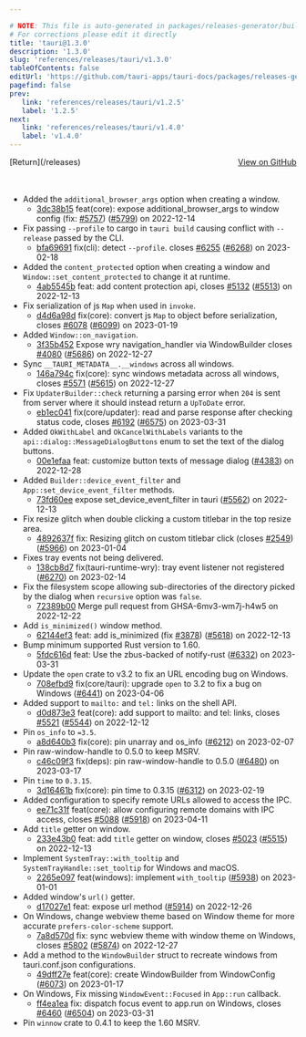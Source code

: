 ```yaml
---

# NOTE: This file is auto-generated in packages/releases-generator/build.ts
# For corrections please edit it directly
title: 'tauri@1.3.0'
description: '1.3.0'
slug: 'references/releases/tauri/v1.3.0'
tableOfContents: false
editUrl: 'https://github.com/tauri-apps/tauri-docs/packages/releases-generator/build.ts'
pagefind: false
prev:
   link: 'references/releases/tauri/v1.2.5'
   label: '1.2.5'
next:
   link: 'references/releases/tauri/v1.4.0'
   label: 'v1.4.0'
---
```


			

<ReleaseSidebar slug="references/releases/tauri"  packageName="tauri" />

<div style="margin-bottom:3rem; display: flex; justify-content: space-between; align-items: center"><span>[Return](/releases)</span><span><a href="https://github.com/tauri-apps/tauri/releases/tag/tauri-v1.3.0">View on GitHub</a></span></div>

- Added the `additional_browser_args` option when creating a window.
  - [3dc38b15](https://www.github.com/tauri-apps/tauri/commit/3dc38b150ea8c59c8ba67fd586f921016928f47c) feat(core): expose additional_browser_args to window config (fix: [#5757](https://www.github.com/tauri-apps/tauri/pull/5757)) ([#5799](https://www.github.com/tauri-apps/tauri/pull/5799)) on 2022-12-14
- Fix passing `--profile` to cargo in `tauri build` causing conflict with `--release` passed by the CLI.
  - [bfa69691](https://www.github.com/tauri-apps/tauri/commit/bfa69691a5171af97cc6a6d880cb3090338ed9e9) fix(cli): detect `--profile`. closes [#6255](https://www.github.com/tauri-apps/tauri/pull/6255) ([#6268](https://www.github.com/tauri-apps/tauri/pull/6268)) on 2023-02-18
- Added the `content_protected` option when creating a window and `Window::set_content_protected` to change it at runtime.
  - [4ab5545b](https://www.github.com/tauri-apps/tauri/commit/4ab5545b7a831c549f3c65e74de487ede3ab7ce5) feat: add content protection api, closes [#5132](https://www.github.com/tauri-apps/tauri/pull/5132) ([#5513](https://www.github.com/tauri-apps/tauri/pull/5513)) on 2022-12-13
- Fix serialization of js `Map` when used in `invoke`.
  - [d4d6a98d](https://www.github.com/tauri-apps/tauri/commit/d4d6a98d98fd09ba4e9ee4857ef3604d9e454337) fix(core): convert js `Map` to object before serialization, closes [#6078](https://www.github.com/tauri-apps/tauri/pull/6078) ([#6099](https://www.github.com/tauri-apps/tauri/pull/6099)) on 2023-01-19
- Added `Window::on_navigation`.
  - [3f35b452](https://www.github.com/tauri-apps/tauri/commit/3f35b452637ef1c794a423f1eda62a15d2ddaf42) Expose wry navigation_handler via WindowBuilder closes [#4080](https://www.github.com/tauri-apps/tauri/pull/4080) ([#5686](https://www.github.com/tauri-apps/tauri/pull/5686)) on 2022-12-27
- Sync `__TAURI_METADATA__.__windows` across all windows.
  - [146a794c](https://www.github.com/tauri-apps/tauri/commit/146a794cb696816854648d33e2124e82154c7b2f) fix(core): sync windows metadata across all windows, closes [#5571](https://www.github.com/tauri-apps/tauri/pull/5571) ([#5615](https://www.github.com/tauri-apps/tauri/pull/5615)) on 2022-12-27
- Fix `UpdaterBuilder::check` returning a parsing error when `204` is sent from server where it should instead return a `UpToDate` error.
  - [eb1ec041](https://www.github.com/tauri-apps/tauri/commit/eb1ec0416c52c75830dee77e4d714d882d1145b3) fix(core/updater): read and parse response after checking status code, closes [#6192](https://www.github.com/tauri-apps/tauri/pull/6192) ([#6575](https://www.github.com/tauri-apps/tauri/pull/6575)) on 2023-03-31
- Added `OkWithLabel` and `OkCancelWithLabels` variants to the `api::dialog::MessageDialogButtons` enum to set the text of the dialog buttons.
  - [00e1efaa](https://www.github.com/tauri-apps/tauri/commit/00e1efaa9b33876d41dd360624b69971e70d3856) feat: customize button texts of message dialog ([#4383](https://www.github.com/tauri-apps/tauri/pull/4383)) on 2022-12-28
- Added `Builder::device_event_filter` and `App::set_device_event_filter` methods.
  - [73fd60ee](https://www.github.com/tauri-apps/tauri/commit/73fd60eef2b60f5dc84525ef9c315f4d80c4414f) expose set_device_event_filter in tauri ([#5562](https://www.github.com/tauri-apps/tauri/pull/5562)) on 2022-12-13
- Fix resize glitch when double clicking a custom titlebar in the top resize area.
  - [4892637f](https://www.github.com/tauri-apps/tauri/commit/4892637f83b0f64822a5d304e8786a4c92a8957d) fix: Resizing glitch on custom titlebar click (closes [#2549](https://www.github.com/tauri-apps/tauri/pull/2549)) ([#5966](https://www.github.com/tauri-apps/tauri/pull/5966)) on 2023-01-04
- Fixes tray events not being delivered.
  - [138cb8d7](https://www.github.com/tauri-apps/tauri/commit/138cb8d739b15bccdb388e555c20f17ffe16318c) fix(tauri-runtime-wry): tray event listener not registered ([#6270](https://www.github.com/tauri-apps/tauri/pull/6270)) on 2023-02-14
- Fix the filesystem scope allowing sub-directories of the directory picked by the dialog when `recursive` option was `false`.
  - [72389b00](https://www.github.com/tauri-apps/tauri/commit/72389b00d7b495ffd7750eb1e75a3b8537d07cf3) Merge pull request from GHSA-6mv3-wm7j-h4w5 on 2022-12-22
- Add `is_minimized()` window method.
  - [62144ef3](https://www.github.com/tauri-apps/tauri/commit/62144ef3be63b237869e511826edfb938e2c7174) feat: add is_minimized (fix [#3878](https://www.github.com/tauri-apps/tauri/pull/3878)) ([#5618](https://www.github.com/tauri-apps/tauri/pull/5618)) on 2022-12-13
- Bump minimum supported Rust version to 1.60.
  - [5fdc616d](https://www.github.com/tauri-apps/tauri/commit/5fdc616df9bea633810dcb814ac615911d77222c) feat: Use the zbus-backed of notify-rust ([#6332](https://www.github.com/tauri-apps/tauri/pull/6332)) on 2023-03-31
- Update the `open` crate to v3.2 to fix an URL encoding bug on Windows.
  - [708efbd9](https://www.github.com/tauri-apps/tauri/commit/708efbd9b72508a5a5aa55092a48d3218e008ce3) fix(core/tauri): upgrade `open` to 3.2 to fix a bug on Windows ([#6441](https://www.github.com/tauri-apps/tauri/pull/6441)) on 2023-04-06
- Added support to `mailto:` and `tel:` links on the shell API.
  - [d0d873e3](https://www.github.com/tauri-apps/tauri/commit/d0d873e39a3cd5e51e9cf0145a024ffdb0c2a941) feat(core): add support to mailto: and tel: links, closes [#5521](https://www.github.com/tauri-apps/tauri/pull/5521) ([#5544](https://www.github.com/tauri-apps/tauri/pull/5544)) on 2022-12-12
- Pin `os_info` to `=3.5`.
  - [a8d640b3](https://www.github.com/tauri-apps/tauri/commit/a8d640b3c659c7cfea23fe60cc5d9ef377841c5e) fix(core): pin unarray and os_info ([#6212](https://www.github.com/tauri-apps/tauri/pull/6212)) on 2023-02-07
- Pin raw-window-handle to 0.5.0 to keep MSRV.
  - [c46c09f3](https://www.github.com/tauri-apps/tauri/commit/c46c09f31d9f5169ca8a7e62406a9ea170e3a5c5) fix(deps): pin raw-window-handle to 0.5.0 ([#6480](https://www.github.com/tauri-apps/tauri/pull/6480)) on 2023-03-17
- Pin `time` to `0.3.15`.
  - [3d16461b](https://www.github.com/tauri-apps/tauri/commit/3d16461b68583ba7db037fbc217786e79b46ddf2) fix(core): pin time to 0.3.15 ([#6312](https://www.github.com/tauri-apps/tauri/pull/6312)) on 2023-02-19
- Added configuration to specify remote URLs allowed to access the IPC.
  - [ee71c31f](https://www.github.com/tauri-apps/tauri/commit/ee71c31fd09cc5427da6d29d37c003a914547696) feat(core): allow configuring remote domains with IPC access, closes [#5088](https://www.github.com/tauri-apps/tauri/pull/5088) ([#5918](https://www.github.com/tauri-apps/tauri/pull/5918)) on 2023-04-11
- Add `title` getter on window.
  - [233e43b0](https://www.github.com/tauri-apps/tauri/commit/233e43b0c34fada1ca025378533a0b76931a6540) feat: add `title` getter on window, closes [#5023](https://www.github.com/tauri-apps/tauri/pull/5023) ([#5515](https://www.github.com/tauri-apps/tauri/pull/5515)) on 2022-12-13
- Implement `SystemTray::with_tooltip` and `SystemTrayHandle::set_tooltip` for Windows and macOS.
  - [2265e097](https://www.github.com/tauri-apps/tauri/commit/2265e09718f6ebfeb1d200f11e1e1e069075af6e) feat(windows): implement `with_tooltip` ([#5938](https://www.github.com/tauri-apps/tauri/pull/5938)) on 2023-01-01
- Added window&#39;s `url()` getter.
  - [d17027e1](https://www.github.com/tauri-apps/tauri/commit/d17027e1a0db3e8c5ae81fc4f472c5918fbce611) feat: expose url method ([#5914](https://www.github.com/tauri-apps/tauri/pull/5914)) on 2022-12-26
- On Windows, change webview theme based on Window theme for more accurate `prefers-color-scheme` support.
  - [7a8d570d](https://www.github.com/tauri-apps/tauri/commit/7a8d570db72667367eb24b75ddc5dd07a968f7c0) fix: sync webview theme with window theme on Windows, closes [#5802](https://www.github.com/tauri-apps/tauri/pull/5802) ([#5874](https://www.github.com/tauri-apps/tauri/pull/5874)) on 2022-12-27
- Add a method to the `WindowBuilder` struct to recreate windows from tauri.conf.json configurations.
  - [49dff27e](https://www.github.com/tauri-apps/tauri/commit/49dff27ef1b36c48dbfd49f44b9b3ac07b372bdf) feat(core): create WindowBuilder from WindowConfig ([#6073](https://www.github.com/tauri-apps/tauri/pull/6073)) on 2023-01-17
- On Windows, Fix missing `WindowEvent::Focused` in `App::run` callback.
  - [ff4ea1ea](https://www.github.com/tauri-apps/tauri/commit/ff4ea1eabbf2874b113c6b4698002929bbac737a) fix: dispatch focus event to app.run on Windows, closes [#6460](https://www.github.com/tauri-apps/tauri/pull/6460) ([#6504](https://www.github.com/tauri-apps/tauri/pull/6504)) on 2023-03-31
- Pin `winnow` crate to 0.4.1 to keep the 1.60 MSRV.

